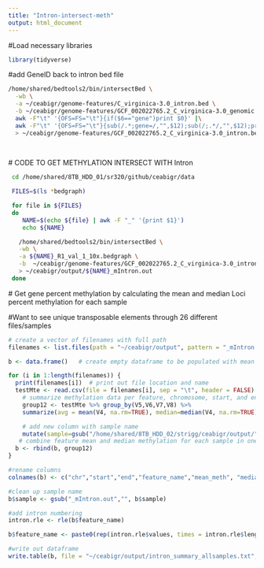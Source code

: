 ```yaml
---
title: "Intron-intersect-meth"
output: html_document
---
```


#Load necessary libraries
```r
library(tidyverse)
```



 #add GeneID back to intron bed file
 
```bash
/home/shared/bedtools2/bin/intersectBed \
  -wb \
  -a ~/ceabigr/genome-features/C_virginica-3.0_intron.bed \
  -b ~/ceabigr/genome-features/GCF_002022765.2_C_virginica-3.0_genomic.gff | \
  awk -F"\t" '{OFS=FS="\t"}{if($6=="gene")print $0}' |\
  awk -F"\t" '{OFS=FS="\t"}{sub(/.*;gene=/,"",$12);sub(/;.*/,"",$12);print $1FS$2FS$3FS$12}' \
  > ~/ceabigr/genome-features/GCF_002022765.2_C_virginica-3.0_intron.bed
   
   
```
 
 
 # CODE TO GET METHYLATION INTERSECT WITH Intron


```bash
 cd /home/shared/8TB_HDD_01/sr320/github/ceabigr/data

 FILES=$(ls *bedgraph)

 for file in ${FILES}
 do
    NAME=$(echo ${file} | awk -F "_" '{print $1}')
    echo ${NAME}

   /home/shared/bedtools2/bin/intersectBed \
   -wb \
   -a ${NAME}_R1_val_1_10x.bedgraph \
   -b  ~/ceabigr/genome-features/GCF_002022765.2_C_virginica-3.0_intron.bed\
   > ~/ceabigr/output/${NAME}_mIntron.out
 done  
```
 # Get gene percent methylation by calculating the mean and median Loci percent methylation for each sample

#Want to see unique transposable elements through 26 different files/samples 
```r
# create a vector of filenames with full path 
filenames <- list.files(path = "~/ceabigr/output", pattern = "_mIntron.out", full.names = TRUE)  

b <- data.frame()   # create empty dataframe to be populated with mean & median summary stats for each feature within a sample 

for (i in 1:length(filenames)) {  
  print(filenames[i])  # print out file location and name 
  testMte <- read.csv(file = filenames[i], sep = "\t", header = FALSE) # read in each sample data 
    # summarize methylation data per feature, chromosome, start, and end position with mean & median 
    group12 <- testMte %>% group_by(V5,V6,V7,V8) %>%   
    summarize(avg = mean(V4, na.rm=TRUE), median=median(V4, na.rm=TRUE)) %>%

    # add new column with sample name 
    mutate(sample=gsub("/home/shared/8TB_HDD_02/strigg/ceabigr/output/", "", filenames[i]))
   # combine feature mean and median methylation for each sample in one common dataframe called b
  b <- rbind(b, group12)
}

#rename columns
colnames(b) <- c("chr","start","end","feature_name","mean_meth", "median_meth", "sample")

#clean up sample name
b$sample <- gsub("_mIntron.out","", b$sample)

#add intron numbering
intron.rle <- rle(b$feature_name)

b$feature_name <- paste0(rep(intron.rle$values, times = intron.rle$lengths), "_","intron_",unlist(lapply(intron.rle$lengths, seq_len)))

#write out dataframe
write.table(b, file = "~/ceabigr/output/intron_summary_allsamples.txt",quote = F, row.names = F, sep = "\t")
```











